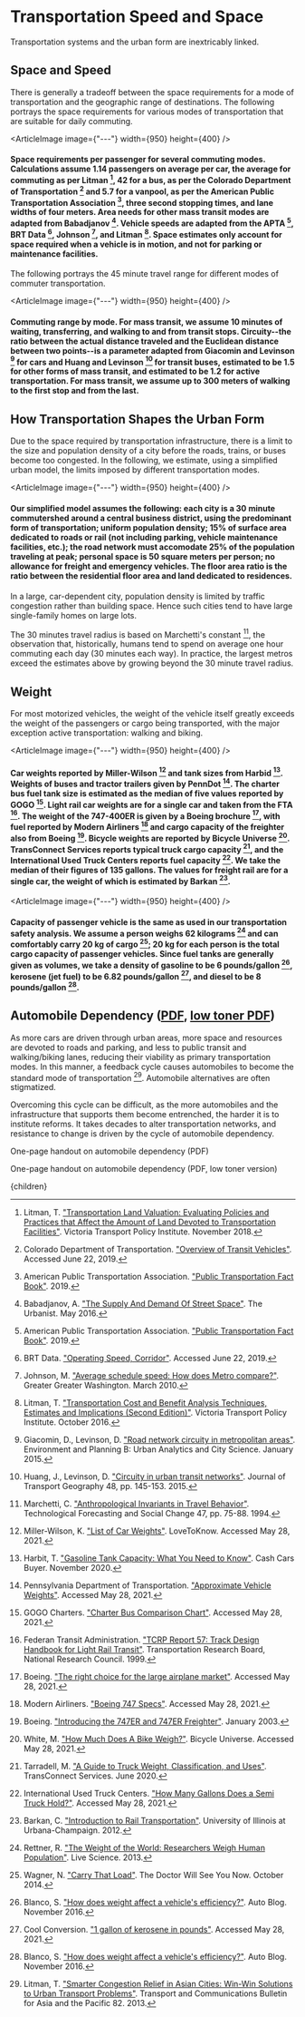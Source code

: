 


# Transportation Speed and Space

Transportation systems and the urban form are inextricably linked.

## Space and Speed
There is generally a tradeoff between the space requirements for a mode of transportation and the geographic range of destinations. The following portrays the space requirements for various modes of transportation that are suitable for daily commuting.

<ArticleImage image={"---"} width={950} height={400} />
#### Space requirements per passenger for several commuting modes. Calculations assume 1.14 passengers on average per car, the average for commuting as per Litman [^19], 42 for a bus, as per the Colorado Department of Transportation [^8] and 5.7 for a vanpool, as per the American Public Transportation Association [^1], three second stopping times, and lane widths of four meters. Area needs for other mass transit modes are adapted from Babadjanov [^2]. Vehicle speeds are adapted from the APTA [^1], BRT Data [^7], Johnson [^16], and Litman [^18]. Space estimates only account for space required when a vehicle is in motion, and not for parking or maintenance facilities.

The following portrays the 45 minute travel range for different modes of commuter transportation.

<ArticleImage image={"---"} width={950} height={400} />
#### Commuting range by mode. For mass transit, we assume 10 minutes of waiting, transferring, and walking to and from transit stops. Circuity--the ratio between the actual distance traveled and the Euclidean distance between two points--is a parameter adapted from Giacomin and Levinson [^11] for cars and Huang and Levinson [^14] for transit buses, estimated to be 1.5 for other forms of mass transit, and estimated to be 1.2 for active transportation. For mass transit, we assume up to 300 meters of walking to the first stop and from the last.

## How Transportation Shapes the Urban Form
Due to the space required by transportation infrastructure, there is a limit to the size and population density of a city before the roads, trains, or buses become too congested. In the following, we estimate, using a simplified urban model, the limits imposed by different transportation modes.

<ArticleImage image={"---"} width={950} height={400} />
#### Our simplified model assumes the following: each city is a 30 minute commutershed around a central business district, using the predominant form of transportation; uniform population density; 15% of surface area dedicated to roads or rail (not including parking, vehicle maintenance facilities, etc.); the road network must accomodate 25% of the population traveling at peak; personal space is 50 square meters per person; no allowance for freight and emergency vehicles. The floor area ratio is the ratio between the residential floor area and land dedicated to residences.

In a large, car-dependent city, population density is limited by traffic congestion rather than building space. Hence such cities tend to have large single-family homes on large lots.

The 30 minutes travel radius is based on Marchetti's constant [^20], the observation that, historically, humans tend to spend on average one hour commuting each day (30 minutes each way). In practice, the largest metros exceed the estimates above by growing beyond the 30 minute travel radius.

## Weight
For most motorized vehicles, the weight of the vehicle itself greatly exceeds the weight of the passengers or cargo being transported, with the major exception active transportation: walking and biking.

<ArticleImage image={"---"} width={950} height={400} />
#### Car weights reported by Miller-Wilson [^21] and tank sizes from Harbid [^13]. Weights of buses and tractor trailers given by PennDot [^23]. The charter bus fuel tank size is estimated as the median of five values reported by GOGO [^12]. Light rail car weights are for a single car and taken from the FTA [^10]. The weight of the 747-400ER is given by a Boeing brochure [^6], with fuel reported by Modern Airliners [^22] and cargo capacity of the freighter also from Boeing [^5]. Bicycle weights are reported by Bicycle Universe [^27]. TransConnect Services reports typical truck cargo capacity [^25], and the International Used Truck Centers reports fuel capacity [^15]. We take the median of their figures of 135 gallons. The values for freight rail are for a single car, the weight of which is estimated by Barkan [^3].

<ArticleImage image={"---"} width={950} height={400} />
#### Capacity of passenger vehicle is the same as used in our transportation safety analysis. We assume a person weighs 62 kilograms [^24] and can comfortably carry 20 kg of cargo [^26]; 20 kg for each person is the total cargo capacity of passenger vehicles. Since fuel tanks are generally given as volumes, we take a density of gasoline to be 6 pounds/gallon [^4], kerosene (jet fuel) to be 6.82 pounds/gallon [^9], and diesel to be 8 pounds/gallon [^4].

## Automobile Dependency ([PDF](https://drive.google.com/uc?export=download&id=1ZZLCNMuRGoGVCYhQEFTqb23qoL32ELrY), [low toner PDF](https://drive.google.com/uc?export=download&id=1ZyxVLniTMwiE3Apz3fodZ8rMee3A28MA))
As more cars are driven through urban areas, more space and resources are devoted to roads and parking, and less to public transit and walking/biking lanes, reducing their viability as primary transportation modes. In this manner, a feedback cycle causes automobiles to become the standard mode of transportation [^17]. Automobile alternatives are often stigmatized.

Overcoming this cycle can be difficult, as the more automobiles and the infrastructure that supports them become entrenched, the harder it is to institute reforms. It takes decades to alter transportation networks, and resistance to change is driven by the cycle of automobile dependency.

One-page handout on automobile dependency (PDF)

One-page handout on automobile dependency (PDF, low toner version)

[^1]: American Public Transportation Association. ["Public Transportation Fact Book"](https://www.apta.com/research-technical-resources/transit-statistics/public-transportation-fact-book/). 2019.

[^2]: Babadjanov, A. ["The Supply And Demand Of Street Space"](https://www.theurbanist.org/2016/05/26/the-supply-and-demand-of-street-space/). The Urbanist. May 2016.

[^3]: Barkan, C. ["Introduction to Rail Transportation"](https://web.engr.uky.edu/~jrose/papers/REES%202012%20Introduction.pdf). University of Illinois at Urbana-Champaign. 2012.

[^4]: Blanco, S. ["How does weight affect a vehicle's efficiency?"](https://www.autoblog.com/2009/10/29/greenlings-how-does-weight-affect-a-vehicles-efficiency/). Auto Blog. November 2016.

[^5]: Boeing. ["Introducing the 747ER and 747ER Freighter"](http://www.boeing.com/commercial/aeromagazine/aero_21/747ER.pdf). January 2003.

[^6]: Boeing. ["The right choice for the large airplane market"](http://www.boeing.com/resources/boeingdotcom/company/about_bca/startup/pdf/historical/747-400-passenger.pdf). Accessed May 28, 2021.

[^7]: BRT Data. ["Operating Speed, Corridor"](https://brtdata.org/indicators/corridors/operating_speed_corridor). Accessed June 22, 2019.

[^8]: Colorado Department of Transportation. ["Overview of Transit Vehicles"](https://www.codot.gov/programs/commuterchoices/documents/trandir_transit.pdf). Accessed June 22, 2019.

[^9]: Cool Conversion. ["1 gallon of kerosene in pounds"](https://coolconversion.com/density-volume-mass/--1--gallon--of--kerosene--in--pound). Accessed May 28, 2021.

[^10]: Federan Transit Administration. ["TCRP Report 57: Track Design Handbook for Light Rail Transit"](http://onlinepubs.trb.org/onlinepubs/tcrp/tcrp_rpt_57-a.pdf). Transportation Research Board, National Research Council. 1999.

[^11]: Giacomin, D., Levinson, D. ["Road network circuity in metropolitan areas"](https://journals.sagepub.com/doi/abs/10.1068/b130131p). Environment and Planning B: Urban Analytics and City Science. January 2015.

[^12]: GOGO Charters. ["Charter Bus Comparison Chart"](https://gogocharters.com/charter-bus-comparison-chart). Accessed May 28, 2021.

[^13]: Harbit, T. ["Gasoline Tank Capacity: What You Need to Know"](https://www.cashcarsbuyer.com/gasoline-tank-capacity/). Cash Cars Buyer. November 2020.

[^14]: Huang, J., Levinson, D. ["Circuity in urban transit networks"](https://www.sciencedirect.com/science/article/abs/pii/S0966692315001672). Journal of Transport Geography 48, pp. 145-153. 2015.

[^15]: International Used Truck Centers. ["How Many Gallons Does a Semi Truck Hold?"](https://www.internationalusedtrucks.com/maintenance-tips/how-many-gallons-does-a-semi-truck-hold/). Accessed May 28, 2021.

[^16]: Johnson, M. ["Average schedule speed: How does Metro compare?"](https://ggwash.org/view/4524/average-schedule-speed-how-does-metro-compare). Greater Greater Washington. March 2010.

[^17]: Litman, T. ["Smarter Congestion Relief in Asian Cities: Win-Win Solutions to Urban Transport Problems"](https://www.unescap.org/sites/default/files/b82_Chapter1.pdf). Transport and Communications Bulletin for Asia and the Pacific 82. 2013.

[^18]: Litman, T. ["Transportation Cost and Benefit Analysis Techniques, Estimates and Implications (Second Edition)"](https://www.vtpi.org/tca/). Victoria Transport Policy Institute. October 2016.

[^19]: Litman, T. ["Transportation Land Valuation: Evaluating Policies and Practices that Affect the Amount of Land Devoted to Transportation Facilities"](https://www.vtpi.org/land.pdf). Victoria Transport Policy Institute. November 2018.

[^20]: Marchetti, C. ["Anthropological Invariants in Travel Behavior"](http://www.cesaremarchetti.org/archive/electronic/basic_instincts.pdf). Technological Forecasting and Social Change 47, pp. 75-88. 1994.

[^21]: Miller-Wilson, K. ["List of Car Weights"](https://cars.lovetoknow.com/List_of_Car_Weights). LoveToKnow. Accessed May 28, 2021.

[^22]: Modern Airliners. ["Boeing 747 Specs"](https://modernairliners.com/boeing-747-jumbo/boeing-747-specs/). Accessed May 28, 2021.

[^23]: Pennsylvania Department of Transportation. ["Approximate Vehicle Weights"](https://www.dot.state.pa.us/public/pdf/InfoBridge/Approximate%20vehicle%20weights.pdf). Accessed May 28, 2021.

[^24]: Rettner, R. ["The Weight of the World: Researchers Weigh Human Population"](https://www.livescience.com/36470-human-population-weight.html). Live Science. 2013.

[^25]: Tarradell, M. ["A Guide to Truck Weight, Classification, and Uses"](https://www.tcsfuel.com/blog/truck-weight-classification/). TransConnect Services. June 2020.

[^26]: Wagner, N. ["Carry That Load"](https://www.thedoctorwillseeyounow.com/content/fitness/art4498.html). The Doctor Will See You Now. October 2014.

[^27]: White, M. ["How Much Does A Bike Weigh?"](https://bicycleuniverse.com/how-much-does-bike-weigh/). Bicycle Universe. Accessed May 28, 2021.

  <Article 
    focusAreaUrl={focusAreaUrl} 
    hierarchy={hierarchy} 
    site={site}
  >
    {children}
  </Article>